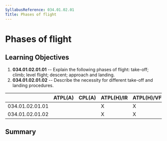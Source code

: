 ```yaml
---
SyllabusReference: 034.01.02.01
Title: Phases of flight
---
```


# Phases of flight

## Learning Objectives

1.  **034.01.02.01.01** -- Explain the following phases of flight: take-off;
    climb; level flight; descent; approach and landing.
2.  **034.01.02.01.02** -- Describe the necessity for different take-off and
    landing procedures.

|                 | ATPL(A) | CPL(A) | ATPL(H)/IR | ATPL(H)/VFR | CPL(H) | IR  | CBIR(A) |
| --------------- | ------- | ------ | ---------- | ----------- | ------ | --- | ------- |
| 034.01.02.01.01 |         |        | X          | X           | X      |     |         |
| 034.01.02.01.02 |         |        | X          | X           | X      |     |         |

## Summary
